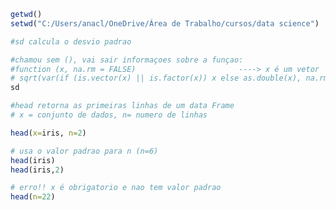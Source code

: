 ```{r}
getwd()
setwd("C:/Users/anacl/OneDrive/Área de Trabalho/cursos/data science")

#sd calcula o desvio padrao

#chamou sem (), vai sair informaçoes sobre a funçao:
#function (x, na.rm = FALSE)                       ----> x é um vetor  
# sqrt(var(if (is.vector(x) || is.factor(x)) x else as.double(x), na.rm = na.rm))
sd
```


```{r}

#head retorna as primeiras linhas de um data Frame
# x = conjunto de dados, n= numero de linhas

head(x=iris, n=2)

# usa o valor padrao para n (n=6)
head(iris)
head(iris,2)

# erro!! x é obrigatorio e nao tem valor padrao
head(n=22)
```

